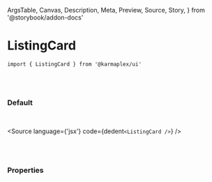   ArgsTable,
  Canvas,
  Description,
  Meta,
  Preview,
  Source,
  Story,
} from '@storybook/addon-docs'


<Meta title='01. Atoms / ListingCard' component={ListingCard} />

# ListingCard

`import { ListingCard } from '@karmaplex/ui'`

<br />
<br />

### Default

<br />

<Story name='Default'>
  <div className='doc-story__preview' style={{ zoom: '100%' }}>
    <div className='flex items-center gap-4'>
      <ListingCard />
    </div>
  </div>
</Story>

<Source language={'jsx'} code={dedent`<ListingCard />`} />

<br />
<br />

### Properties

<ArgsTable of={ListingCard} />
